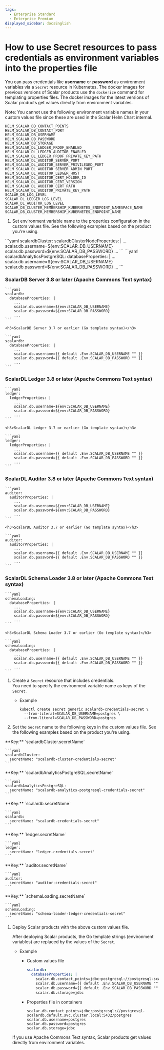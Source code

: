 ```yaml
---
tags:
  - Enterprise Standard
  - Enterprise Premium
displayed_sidebar: docsEnglish
---
```


# How to use Secret resources to pass credentials as environment variables into the properties file


You can pass credentials like **username** or **password** as environment variables via a `Secret` resource in Kubernetes. The docker images for previous versions of Scalar products use the `dockerize` command for templating properties files. The docker images for the latest versions of Scalar products get values directly from environment variables.

Note: You cannot use the following environment variable names in your custom values file since these are used in the Scalar Helm Chart internal.

```console
HELM_SCALAR_DB_CONTACT_POINTS
HELM_SCALAR_DB_CONTACT_PORT
HELM_SCALAR_DB_USERNAME
HELM_SCALAR_DB_PASSWORD
HELM_SCALAR_DB_STORAGE
HELM_SCALAR_DL_LEDGER_PROOF_ENABLED
HELM_SCALAR_DL_LEDGER_AUDITOR_ENABLED
HELM_SCALAR_DL_LEDGER_PROOF_PRIVATE_KEY_PATH
HELM_SCALAR_DL_AUDITOR_SERVER_PORT
HELM_SCALAR_DL_AUDITOR_SERVER_PRIVILEGED_PORT
HELM_SCALAR_DL_AUDITOR_SERVER_ADMIN_PORT
HELM_SCALAR_DL_AUDITOR_LEDGER_HOST
HELM_SCALAR_DL_AUDITOR_CERT_HOLDER_ID
HELM_SCALAR_DL_AUDITOR_CERT_VERSION
HELM_SCALAR_DL_AUDITOR_CERT_PATH
HELM_SCALAR_DL_AUDITOR_PRIVATE_KEY_PATH
SCALAR_DB_LOG_LEVEL
SCALAR_DL_LEDGER_LOG_LEVEL
SCALAR_DL_AUDITOR_LOG_LEVEL
SCALAR_DB_CLUSTER_MEMBERSHIP_KUBERNETES_ENDPOINT_NAMESPACE_NAME
SCALAR_DB_CLUSTER_MEMBERSHIP_KUBERNETES_ENDPOINT_NAME
```

1. Set environment variable name to the properties configuration in the custom values file. See the following examples based on the product you're using.

<Tabs groupId="products" queryString>
  <TabItem value="scalardb-cluster" label="ScalarDB Cluster" default>
    ```yaml
    scalardbCluster:
      scalardbClusterNodeProperties: |
        ...
        scalar.db.username=${env:SCALAR_DB_USERNAME}
        scalar.db.password=${env:SCALAR_DB_PASSWORD}
        ...
    ```
  </TabItem>
  <TabItem value="scalardb-analytics-with-postgresql" label="ScalarDB Analytics with PostgreSQL">
    ```yaml
    scalardbAnalyticsPostgreSQL:
      databaseProperties: |
        ...
        scalar.db.username=${env:SCALAR_DB_USERNAME}
        scalar.db.password=${env:SCALAR_DB_PASSWORD}
        ...
    ```
  </TabItem>
  <TabItem value="scalardb-server" label="ScalarDB Server (Deprecated)">
    <h3>ScalarDB Server 3.8 or later (Apache Commons Text syntax)</h3>

    ```yaml
    scalardb:
      databaseProperties: |
        ...
        scalar.db.username=${env:SCALAR_DB_USERNAME}
        scalar.db.password=${env:SCALAR_DB_PASSWORD}
        ...
    ```

    <h3>ScalarDB Server 3.7 or earlier (Go template syntax)</h3>

    ```yaml
    scalardb:
      databaseProperties: |
        ...
        scalar.db.username={{ default .Env.SCALAR_DB_USERNAME "" }}
        scalar.db.password={{ default .Env.SCALAR_DB_PASSWORD "" }}
        ...
    ```
  </TabItem>
  <TabItem value="scalardl-ledger" label="ScalarDL Ledger">
    <h3>ScalarDL Ledger 3.8 or later (Apache Commons Text syntax)</h3>

    ```yaml
    ledger:
      ledgerProperties: |
        ...
        scalar.db.username=${env:SCALAR_DB_USERNAME}
        scalar.db.password=${env:SCALAR_DB_PASSWORD}
        ...
    ```

    <h3>ScalarDL Ledger 3.7 or earlier (Go template syntax)</h3>

    ```yaml
    ledger:
      ledgerProperties: |
        ...
        scalar.db.username={{ default .Env.SCALAR_DB_USERNAME "" }}
        scalar.db.password={{ default .Env.SCALAR_DB_PASSWORD "" }}
        ...
    ```
  </TabItem>
  <TabItem value="scalardl-auditor" label="ScalarDL Auditor">
    <h3>ScalarDL Auditor 3.8 or later (Apache Commons Text syntax)</h3>

    ```yaml
    auditor:
      auditorProperties: |
        ...
        scalar.db.username=${env:SCALAR_DB_USERNAME}
        scalar.db.password=${env:SCALAR_DB_PASSWORD}
        ...
    ```

    <h3>ScalarDL Auditor 3.7 or earlier (Go template syntax)</h3>

    ```yaml
    auditor:
      auditorProperties: |
        ...
        scalar.db.username={{ default .Env.SCALAR_DB_USERNAME "" }}
        scalar.db.password={{ default .Env.SCALAR_DB_PASSWORD "" }}
        ...
    ```
  </TabItem>
  <TabItem value="scalardl-schema-loader" label="ScalarDL Schema Loader">
    <h3>ScalarDL Schema Loader 3.8 or later (Apache Commons Text syntax)</h3>

    ```yaml
    schemaLoading:
      databaseProperties: |
        ...
        scalar.db.username=${env:SCALAR_DB_USERNAME}
        scalar.db.password=${env:SCALAR_DB_PASSWORD}
        ...
    ```

    <h3>ScalarDL Schema Loader 3.7 or earlier (Go template syntax)</h3>

    ```yaml
    schemaLoading:
      databaseProperties: |
        ...
        scalar.db.username={{ default .Env.SCALAR_DB_USERNAME "" }}
        scalar.db.password={{ default .Env.SCALAR_DB_PASSWORD "" }}
        ...
    ```
  </TabItem>
</Tabs>

1. Create a `Secret` resource that includes credentials.  
   You need to specify the environment variable name as keys of the `Secret`.
   * Example

     ```console
     kubectl create secret generic scalardb-credentials-secret \
       --from-literal=SCALAR_DB_USERNAME=postgres \
       --from-literal=SCALAR_DB_PASSWORD=postgres
     ```

1. Set the `Secret` name to the following keys in the custom values file. See the following examples based on the product you're using.

<Tabs groupId="products" queryString>
  <TabItem value="scalardb-cluster" label="ScalarDB Cluster" default>
    **Key:** `scalardbCluster.secretName`

    ```yaml
    scalardbCluster:
      secretName: "scalardb-cluster-credentials-secret"
    ```
  </TabItem>
  <TabItem value="scalardb-analytics-with-postgresql" label="ScalarDB Analytics with PostgreSQL">
    **Key:** `scalardbAnalyticsPostgreSQL.secretName`

    ```yaml
    scalardbAnalyticsPostgreSQL:
      secretName: "scalardb-analytics-postgresql-credentials-secret"
    ```
  </TabItem>
  <TabItem value="scalardb-server" label="ScalarDB Server (Deprecated)">
    **Key:** `scalardb.secretName`

    ```yaml
    scalardb:
      secretName: "scalardb-credentials-secret"
    ```
  </TabItem>
  <TabItem value="scalardl-ledger" label="ScalarDL Ledger">
    **Key:** `ledger.secretName`

    ```yaml
    ledger:
      secretName: "ledger-credentials-secret"
    ```
  </TabItem>
  <TabItem value="scalardl-auditor" label="ScalarDL Auditor">
    **Key:** `auditor.secretName`

    ```yaml
    auditor:
      secretName: "auditor-credentials-secret"
    ```
  </TabItem>
  <TabItem value="scalardl-schema-loader" label="ScalarDL Schema Loader">
	  **Key:** `schemaLoading.secretName`

    ```yaml
    schemaLoading:
      secretName: "schema-loader-ledger-credentials-secret"
    ```
  </TabItem>
</Tabs>

1. Deploy Scalar products with the above custom values file.  

   After deploying Scalar products, the Go template strings (environment variables) are replaced by the values of the `Secret`.

   * Example
       * Custom values file

         ```yaml
         scalardb:
           databaseProperties: |
             scalar.db.contact_points=jdbc:postgresql://postgresql-scalardb.default.svc.cluster.local:5432/postgres
             scalar.db.username={{ default .Env.SCALAR_DB_USERNAME "" }}
             scalar.db.password={{ default .Env.SCALAR_DB_PASSWORD "" }}
             scalar.db.storage=jdbc
         ```
    
       * Properties file in containers

         ```properties
         scalar.db.contact_points=jdbc:postgresql://postgresql-scalardb.default.svc.cluster.local:5432/postgres
         scalar.db.username=postgres
         scalar.db.password=postgres
         scalar.db.storage=jdbc
         ```

   If you use Apache Commons Text syntax, Scalar products get values directly from environment variables.
